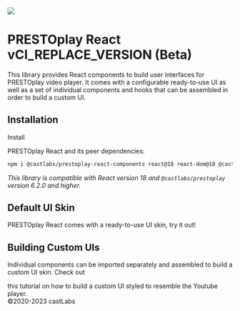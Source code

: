 
<Meta title="Intro" sortId="0" />


<div style={{ display: 'flex', flexDirection: 'column', alignItems: 'center', marginBottom: '5%' }}>
  <img src={cover} style={{ width: '30%' }} />
</div>


# PRESTOplay React vCI_REPLACE_VERSION (Beta)

This library provides React components to build user interfaces for PRESTOplay video player. It comes with
a configurable ready-to-use UI as well as a set of individual components and hooks that can
be assembled in order to build a custom UI.

## Installation

Install 
<Link uri="https://www.npmjs.com/package/@castlabs/prestoplay-react-components">PRESTOplay React</Link> and its peer dependencies:

```sh
npm i @castlabs/prestoplay-react-components react@18 react-dom@18 @castlabs/prestoplay
```

*This library is compatible with React version 18 and `@castlabs/prestoplay` version 6.2.0 and higher.*


## Default UI Skin

PRESTOplay React comes with a ready-to-use UI skin, <Link title="Examples Default Skin">try it out!</Link>

## Building Custom UIs

Individual components can be imported separately and assembled to build
a custom UI skin. Check out
<Link title="Examples Youtube Skin">this tutorial</Link> on how to build
a custom UI styled to resemble the Youtube player.




<div style={{textAlign: 'center', fontSize: '.6em'}}>©2020-2023 castLabs</div>
